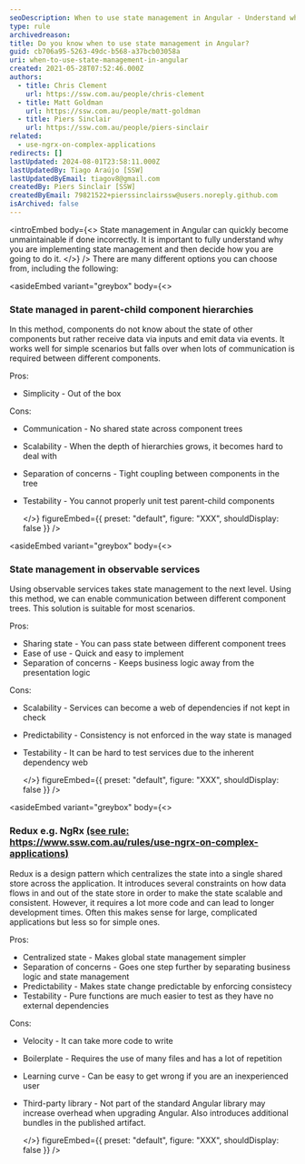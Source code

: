 ```yaml
---
seoDescription: When to use state management in Angular - Understand why you need it and choose from options like parent-child hierarchies, observable services or Redux-like libraries like NgRx for complex applications.
type: rule
archivedreason:
title: Do you know when to use state management in Angular?
guid: cb706a95-5263-49dc-b568-a37bcb03058a
uri: when-to-use-state-management-in-angular
created: 2021-05-28T07:52:46.000Z
authors:
  - title: Chris Clement
    url: https://ssw.com.au/people/chris-clement
  - title: Matt Goldman
    url: https://ssw.com.au/people/matt-goldman
  - title: Piers Sinclair
    url: https://ssw.com.au/people/piers-sinclair
related:
  - use-ngrx-on-complex-applications
redirects: []
lastUpdated: 2024-08-01T23:58:11.000Z
lastUpdatedBy: Tiago Araújo [SSW]
lastUpdatedByEmail: tiagov8@gmail.com
createdBy: Piers Sinclair [SSW]
createdByEmail: 79821522+pierssinclairssw@users.noreply.github.com
isArchived: false
---
```


<introEmbed
  body={<>
State management in Angular can quickly become unmaintainable if done incorrectly. It is important to fully understand why you are implementing state management and then decide how you are going to do it.
  </>}
/>
There are many different options you can choose from, including the following:

<asideEmbed
  variant="greybox"
  body={<>
    
### State managed in parent-child component hierarchies

In this method, components do not know about the state of other components but rather receive data via inputs and emit data via events. It works well for simple scenarios but falls over when lots of communication is required between different components.

Pros:

* Simplicity - Out of the box

Cons:

* Communication - No shared state across component trees
* Scalability - When the depth of hierarchies grows, it becomes hard to deal with
* Separation of concerns - Tight coupling between components in the tree
* Testability - You cannot properly unit test parent-child components

  </>}
  figureEmbed={{
    preset: "default",
    figure: "XXX",
    shouldDisplay: false
  }}
/>

<asideEmbed
  variant="greybox"
  body={<>
    
### State management in observable services

Using observable services takes state management to the next level. Using this method, we can enable communication between different component trees. This solution is suitable for most scenarios.

Pros:

* Sharing state - You can pass state between different component trees
* Ease of use - Quick and easy to implement
* Separation of concerns - Keeps business logic away from the presentation logic

Cons:

* Scalability - Services can become a web of dependencies if not kept in check
* Predictability - Consistency is not enforced in the way state is managed
* Testability - It can be hard to test services due to the inherent dependency web

  </>}
  figureEmbed={{
    preset: "default",
    figure: "XXX",
    shouldDisplay: false
  }}
/>

<asideEmbed
  variant="greybox"
  body={<>
    
### Redux e.g. NgRx [(see rule: https://www.ssw.com.au/rules/use-ngrx-on-complex-applications)](/use-ngrx-on-complex-applications)

Redux is a design pattern which centralizes the state into a single shared store across the application. It introduces several constraints on how data flows in and out of the state store in order to make the state scalable and consistent. However, it requires a lot more code and can lead to longer development times. Often this makes sense for large, complicated applications but less so for simple ones.

Pros:

* Centralized state - Makes global state management simpler
* Separation of concerns - Goes one step further by separating business logic and state management
* Predictability - Makes state change predictable by enforcing consistecy
* Testability - Pure functions are much easier to test as they have no external dependencies

Cons:

* Velocity - It can take more code to write
* Boilerplate - Requires the use of many files and has a lot of repetition
* Learning curve - Can be easy to get wrong if you are an inexperienced user
* Third-party library - Not part of the standard Angular library may increase overhead when upgrading Angular. Also introduces additional bundles in the published artifact.

  </>}
  figureEmbed={{
    preset: "default",
    figure: "XXX",
    shouldDisplay: false
  }}
/>
